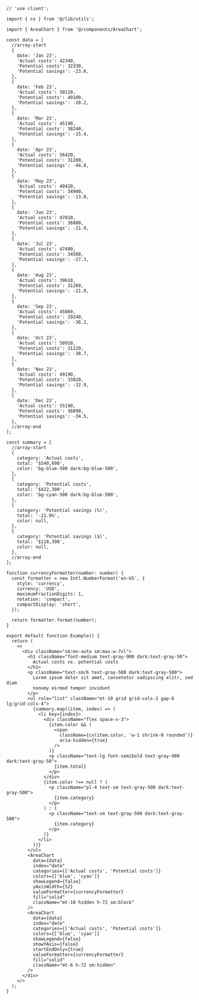 ````tsx
// 'use client';

import { cx } from '@/lib/utils';

import { AreaChart } from '@/components/AreaChart';

const data = [
  //array-start
  {
    date: 'Jan 23',
    'Actual costs': 42340,
    'Potential costs': 32330,
    'Potential savings': -23.6,
  },
  {
    date: 'Feb 23',
    'Actual costs': 50120,
    'Potential costs': 40100,
    'Potential savings': -20.2,
  },
  {
    date: 'Mar 23',
    'Actual costs': 45190,
    'Potential costs': 38240,
    'Potential savings': -15.4,
  },
  {
    date: 'Apr 23',
    'Actual costs': 56420,
    'Potential costs': 31200,
    'Potential savings': -44.8,
  },
  {
    date: 'May 23',
    'Actual costs': 40420,
    'Potential costs': 34900,
    'Potential savings': -13.8,
  },
  {
    date: 'Jun 23',
    'Actual costs': 47010,
    'Potential costs': 36800,
    'Potential savings': -21.9,
  },
  {
    date: 'Jul 23',
    'Actual costs': 47490,
    'Potential costs': 34560,
    'Potential savings': -27.3,
  },
  {
    date: 'Aug 23',
    'Actual costs': 39610,
    'Potential costs': 31260,
    'Potential savings': -21.8,
  },
  {
    date: 'Sep 23',
    'Actual costs': 45860,
    'Potential costs': 29240,
    'Potential savings': -36.2,
  },
  {
    date: 'Oct 23',
    'Actual costs': 50910,
    'Potential costs': 31220,
    'Potential savings': -38.7,
  },
  {
    date: 'Nov 23',
    'Actual costs': 49190,
    'Potential costs': 33020,
    'Potential savings': -32.9,
  },
  {
    date: 'Dec 23',
    'Actual costs': 55190,
    'Potential costs': 36090,
    'Potential savings': -34.5,
  },
  //array-end
];

const summary = [
  //array-start
  {
    category: 'Actual costs',
    total: '$540,690',
    color: 'bg-blue-500 dark:bg-blue-500',
  },
  {
    category: 'Potential costs',
    total: '$422,300',
    color: 'bg-cyan-500 dark:bg-blue-500',
  },
  {
    category: 'Potential savings (%)',
    total: '-21.9%',
    color: null,
  },
  {
    category: 'Potential savings ($)',
    total: '$118,390',
    color: null,
  },
  //array-end
];

function currencyFormatter(number: number) {
  const formatter = new Intl.NumberFormat('en-US', {
    style: 'currency',
    currency: 'USD',
    maximumFractionDigits: 1,
    notation: 'compact',
    compactDisplay: 'short',
  });

  return formatter.format(number);
}

export default function Example() {
  return (
    <>
      <div className="sm:mx-auto sm:max-w-7xl">
        <h1 className="font-medium text-gray-900 dark:text-gray-50">
          Actual costs vs. potential costs
        </h1>
        <p className="text-sm/6 text-gray-500 dark:text-gray-500">
          Lorem ipsum dolor sit amet, consetetur sadipscing elitr, sed diam
          nonumy eirmod tempor invidunt
        </p>
        <ul role="list" className="mt-10 grid grid-cols-2 gap-6 lg:grid-cols-4">
          {summary.map((item, index) => (
            <li key={index}>
              <div className="flex space-x-3">
                {item.color && (
                  <span
                    className={cx(item.color, 'w-1 shrink-0 rounded')}
                    aria-hidden={true}
                  />
                )}
                <p className="text-lg font-semibold text-gray-900 dark:text-gray-50">
                  {item.total}
                </p>
              </div>
              {item.color !== null ? (
                <p className="pl-4 text-sm text-gray-500 dark:text-gray-500">
                  {item.category}
                </p>
              ) : (
                <p className="text-sm text-gray-500 dark:text-gray-500">
                  {item.category}
                </p>
              )}
            </li>
          ))}
        </ul>
        <AreaChart
          data={data}
          index="date"
          categories={['Actual costs', 'Potential costs']}
          colors={['blue', 'cyan']}
          showLegend={false}
          yAxisWidth={52}
          valueFormatter={currencyFormatter}
          fill="solid"
          className="mt-10 hidden h-72 sm:block"
        />
        <AreaChart
          data={data}
          index="date"
          categories={['Actual costs', 'Potential costs']}
          colors={['blue', 'cyan']}
          showLegend={false}
          showYAxis={false}
          startEndOnly={true}
          valueFormatter={currencyFormatter}
          fill="solid"
          className="mt-6 h-72 sm:hidden"
        />
      </div>
    </>
  );
}

````